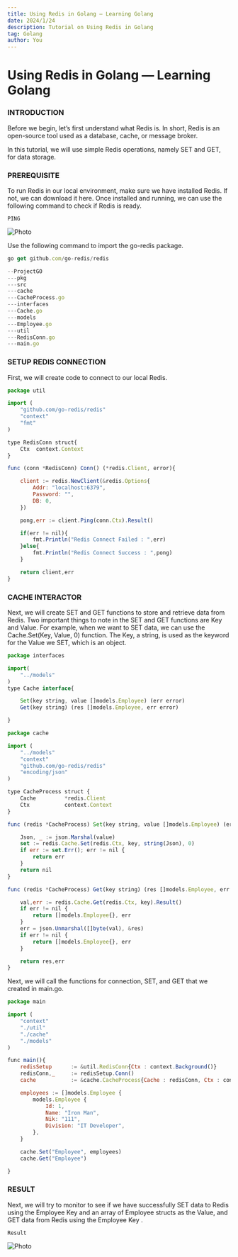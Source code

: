 ```yaml
---
title: Using Redis in Golang — Learning Golang
date: 2024/1/24
description: Tutorial on Using Redis in Golang
tag: Golang
author: You
---
```



# Using Redis in Golang — Learning Golang

### INTRODUCTION

Before we begin, let’s first understand what Redis is. In short, Redis is an open-source tool used as a database, cache, or message broker.

In this tutorial, we will use simple Redis operations, namely SET and GET, for data storage.

### PREREQUISITE

To run Redis in our local environment, make sure we have installed Redis. If not, we can download it here. Once installed and running, we can use the following command to check if Redis is ready.

`PING`

<Image
  src="/images/post4_img1.webp"
  alt="Photo"
  width={1125}
  height={750}
  priority
  className="next-image"
/>

Use the following command to import the go-redis package.

```js
go get github.com/go-redis/redis
```

```js
--ProjectGO
---pkg
---src
---cache
---CacheProcess.go
---interfaces
---Cache.go
---models
---Employee.go
---util
---RedisConn.go
---main.go
```

### SETUP REDIS CONNECTION

First, we will create code to connect to our local Redis.

```js
package util

import (
	"github.com/go-redis/redis"
	"context"
	"fmt"
)

type RedisConn struct{
	Ctx  context.Context
}

func (conn *RedisConn) Conn() (*redis.Client, error){

	client := redis.NewClient(&redis.Options{
		Addr: "localhost:6379",
		Password: "",
		DB: 0,
	})

	pong,err := client.Ping(conn.Ctx).Result()

	if(err != nil){
		fmt.Println("Redis Connect Failed : ",err)
	}else{
		fmt.Println("Redis Connect Success : ",pong)
	}

	return client,err
}
```

### CACHE INTERACTOR

Next, we will create SET and GET functions to store and retrieve data from Redis. Two important things to note in the SET and GET functions are Key and Value. For example, when we want to SET data, we can use the Cache.Set(Key, Value, 0) function. The Key, a string, is used as the keyword for the Value we SET, which is an object.

```js
package interfaces

import(
	"../models"
)
type Cache interface{

	Set(key string, value []models.Employee) (err error)
	Get(key string) (res []models.Employee, err error)

}
```

```js
package cache

import (
	"../models"
	"context"
	"github.com/go-redis/redis"
	"encoding/json"
)

type CacheProcess struct {
	Cache		  *redis.Client
	Ctx           context.Context
}

func (redis *CacheProcess) Set(key string, value []models.Employee) (err error) {

	Json, _ := json.Marshal(value)
	set := redis.Cache.Set(redis.Ctx, key, string(Json), 0)
	if err := set.Err(); err != nil {
		return err
	}
	return nil
}

func (redis *CacheProcess) Get(key string) (res []models.Employee, err error) {

	val,err := redis.Cache.Get(redis.Ctx, key).Result()
	if err != nil {
		return []models.Employee{}, err
	}
	err = json.Unmarshal([]byte(val), &res)
	if err != nil {
		return []models.Employee{}, err
	}

	return res,err
}
```

Next, we will call the functions for connection, SET, and GET that we created in main.go.

```js
package main

import (
    "context"
	"./util"
	"./cache"
	"./models"
)

func main(){
	redisSetup  	:= &util.RedisConn{Ctx : context.Background()}
	redisConn,_     := redisSetup.Conn()
	cache 	   		:= &cache.CacheProcess{Cache : redisConn, Ctx : context.Background()}

	employees := []models.Employee {
		models.Employee {
			Id: 1,
			Name: "Iron Man",
			Nik: "111",
			Division: "IT Developer",
		},
	}

	cache.Set("Employee", employees)
	cache.Get("Employee")

}
```

### RESULT

Next, we will try to monitor to see if we have successfully SET data to Redis using the Employee Key and an array of Employee structs as the Value, and GET data from Redis using the Employee Key .

`Result`

<Image
  src="/images/post4_img2.webp"
  alt="Photo"
  width={1125}
  height={750}
  priority
  className="next-image"
/>
